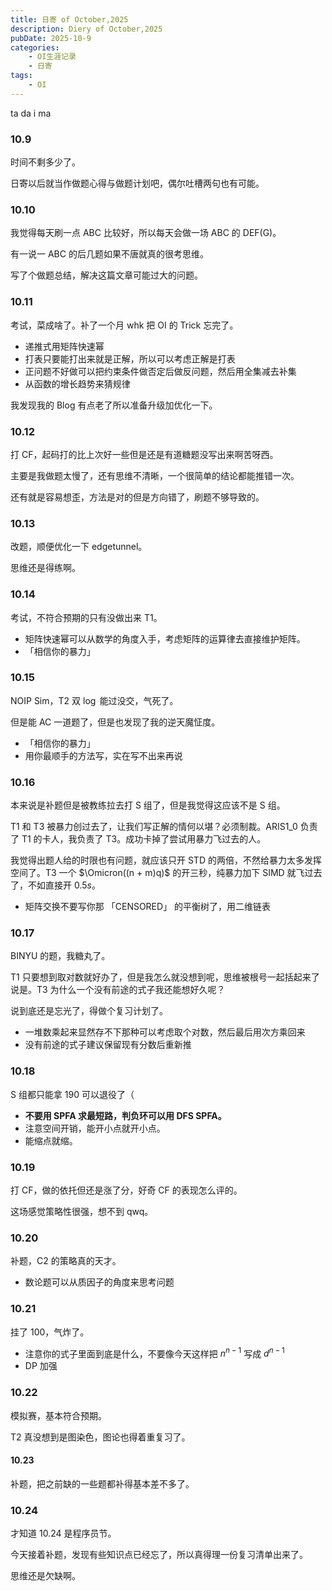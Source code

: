 ```yaml
---
title: 日寄 of October,2025
description: Diery of October,2025
pubDate: 2025-10-9
categories:
    - OI生涯记录
    - 日寄
tags:
    - OI
---
```


ta da i ma

### 10.9

时间不剩多少了。

日寄以后就当作做题心得与做题计划吧，偶尔吐槽两句也有可能。

### 10.10

我觉得每天刷一点 ABC 比较好，所以每天会做一场 ABC 的 DEF(G)。

有一说一 ABC 的后几题如果不唐就真的很考思维。

写了个做题总结，解决这篇文章可能过大的问题。

### 10.11

考试，菜成啥了。补了一个月 whk 把 OI 的 Trick 忘完了。

- 递推式用矩阵快速幂
- 打表只要能打出来就是正解，所以可以考虑正解是打表
- 正问题不好做可以把约束条件做否定后做反问题，然后用全集减去补集
- 从函数的增长趋势来猜规律

我发现我的 Blog 有点老了所以准备升级加优化一下。

### 10.12

打 CF，起码打的比上次好一些但是还是有道糖题没写出来啊苦呀西。

主要是我做题太慢了，还有思维不清晰，一个很简单的结论都能推错一次。

还有就是容易想歪，方法是对的但是方向错了，刷题不够导致的。

### 10.13

改题，顺便优化一下 edgetunnel。

思维还是得练啊。

### 10.14

考试，不符合预期的只有没做出来 T1。

- 矩阵快速幂可以从数学的角度入手，考虑矩阵的运算律去直接维护矩阵。
- 「相信你的暴力」

### 10.15

NOIP Sim，T2 双 $\log$ 能过没交，气死了。

但是能 AC 一道题了，但是也发现了我的逆天魔怔度。

- 「相信你的暴力」
- 用你最顺手的方法写，实在写不出来再说

### 10.16

本来说是补题但是被教练拉去打 S 组了，但是我觉得这应该不是 S 组。

T1 和 T3 被暴力创过去了，让我们写正解的情何以堪？必须制裁。ARIS1_0 负责了 T1 的卡人，我负责了 T3。成功卡掉了尝试用暴力飞过去的人。

我觉得出题人给的时限也有问题，就应该只开 STD 的两倍，不然给暴力太多发挥空间了。T3 一个 $\Omicron((n + m)q)$ 的开三秒，纯暴力加下 SIMD 就飞过去了，不如直接开 $0.5s$。

- 矩阵交换不要写你那 「CENSORED」 的平衡树了，用二维链表

### 10.17

BINYU 的题，我糖丸了。

T1 只要想到取对数就好办了，但是我怎么就没想到呢，思维被根号一起括起来了说是。T3 为什么一个没有前途的式子我还能想好久呢？

说到底还是忘光了，得做个复习计划了。

- 一堆数乘起来显然存不下那种可以考虑取个对数，然后最后用次方乘回来
- 没有前途的式子建议保留现有分数后重新推

### 10.18

S 组都只能拿 190 可以退役了（

- **不要用 SPFA 求最短路，判负环可以用 DFS SPFA。**
- 注意空间开销，能开小点就开小点。
- 能缩点就缩。

### 10.19

打 CF，做的依托但还是涨了分，好奇 CF 的表现怎么评的。

这场感觉策略性很强，想不到 qwq。

### 10.20

补题，C2 的策略真的天才。

- 数论题可以从质因子的角度来思考问题

### 10.21

挂了 100，气炸了。

- 注意你的式子里面到底是什么，不要像今天这样把 $n ^ {n - 1}$ 写成 $d ^ {n - 1}$
- DP 加强

### 10.22

模拟赛，基本符合预期。

T2 真没想到是图染色，图论也得着重复习了。

#### 10.23

补题，把之前缺的一些题都补得基本差不多了。

### 10.24

才知道 10.24 是程序员节。

今天接着补题，发现有些知识点已经忘了，所以真得理一份复习清单出来了。

思维还是欠缺啊。